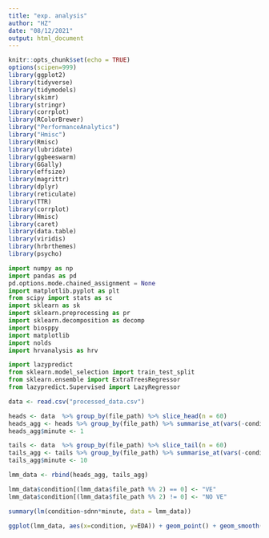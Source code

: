 ```yaml
---
title: "exp. analysis"
author: "HZ"
date: "08/12/2021"
output: html_document
---
```


```r
knitr::opts_chunk$set(echo = TRUE)
options(scipen=999)
library(ggplot2)
library(tidyverse)
library(tidymodels)
library(skimr)
library(stringr)
library(corrplot)
library(RColorBrewer)
library("PerformanceAnalytics")
library("Hmisc")
library(Rmisc)
library(lubridate)
library(ggbeeswarm)
library(GGally)
library(effsize)
library(magrittr)
library(dplyr)
library(reticulate)
library(TTR)
library(corrplot)
library(Hmisc)
library(caret)
library(data.table)
library(viridis)
library(hrbrthemes)
library(psycho)
```

```python
import numpy as np
import pandas as pd
pd.options.mode.chained_assignment = None 
import matplotlib.pyplot as plt
from scipy import stats as sc
import sklearn as sk
import sklearn.preprocessing as pr
import sklearn.decomposition as decomp
import biosppy
import matplotlib
import nolds
import hrvanalysis as hrv

import lazypredict
from sklearn.model_selection import train_test_split
from sklearn.ensemble import ExtraTreesRegressor
from lazypredict.Supervised import LazyRegressor

```

```r
data <- read.csv("processed_data.csv")
```

```r
heads <- data  %>% group_by(file_path) %>% slice_head(n = 60)
heads_agg <- heads %>% group_by(file_path) %>% summarise_at(vars(-condition, -Timestamp), funs(mean(., na.rm=TRUE)))
heads_agg$minute <- 1

tails <- data  %>% group_by(file_path) %>% slice_tail(n = 60)
tails_agg <- tails %>% group_by(file_path) %>% summarise_at(vars(-condition, -Timestamp), funs(mean(., na.rm=TRUE)))
tails_agg$minute <- 10

lmm_data <- rbind(heads_agg, tails_agg)

lmm_data$condition[(lmm_data$file_path %% 2) == 0] <- "VE"
lmm_data$condition[(lmm_data$file_path %% 2) != 0] <- "NO VE"

summary(lm(condition~sdnn*minute, data = lmm_data))

ggplot(lmm_data, aes(x=condition, y=EDA)) + geom_point() + geom_smooth(method = "lm")
```





